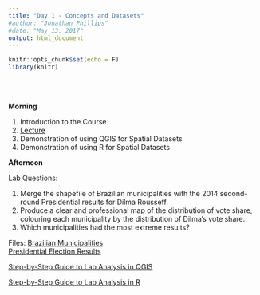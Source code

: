 ```yaml
---
title: "Day 1 - Concepts and Datasets"
#author: "Jonathan Phillips"
#date: "May 13, 2017"
output: html_document
---
```


<style>
.column-left{
  float: left;
  width: 50%;
  text-align: left;
}
.column-right{
  float: right;
  width: 50%;
  text-align: right;
}
</style>

```r
knitr::opts_chunk$set(echo = F)
library(knitr)
```
<br> </br>

**Morning**

1. Introduction to the Course
2. [Lecture](https://jonnyphillips.github.io/Intro_Spatial/Day_1/Slides_Day_1_v6.html)
3. Demonstration of using QGIS for Spatial Datasets
4. Demonstration of using R for Spatial Datasets

**Afternoon**

Lab Questions: 

1. Merge the shapefile of Brazilian municipalities with the 2014 second-round Presidential results for Dilma Rousseff.  
2. Produce a clear and professional map of the distribution of vote share, colouring each municipality by the distribution of Dilma's vote share.  
3. Which municipalities had the most extreme results?   

Files:
[Brazilian Municipalities](https://jonnyphillips.github.io/Intro_Spatial/Data/municipalities.shp)  
[Presidential Election Results](https://jonnyphillips.github.io/Intro_Spatial/Data/Pres_election_2014.csv)

[Step-by-Step Guide to Lab Analysis in QGIS](https://docs.google.com/presentation/d/1-YTmKeM7lO7z5sWXh1ygwBFXaDgNPPnCI6-pvNeB0bo/present?usp=sharing)

[Step-by-Step Guide to Lab Analysis in R](https://docs.google.com/presentation/d/1l0-8sPjd2mnw6MIB22e-fhovUt_VIYmuGn3YMHcTLz0/present#slide=id.g4b9b0f0438_0_228)